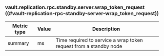 ### vault.replication.rpc.standby.server.wrap_token_request ((#vault-replication-rpc-standby-server-wrap_token_request))

Metric type | Value | Description
----------- | ----- | -----------
summary     | ms    | Time required to service a wrap token request from a standby node